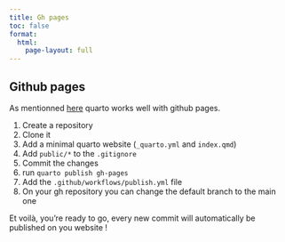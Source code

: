 ```yaml
---
title: Gh pages
toc: false
format:
  html:
    page-layout: full
---
```


## Github pages

As mentionned [here](https://quarto.org/docs/publishing/github-pages.html) quarto works well with github pages.


1. Create a repository
2. Clone it 
3. Add a minimal quarto website (`_quarto.yml` and `index.qmd`)
4. Add `public/*` to the `.gitignore`
5. Commit the changes
6. run `quarto publish gh-pages`
7. Add the `.github/workflows/publish.yml` file
8. On your gh repository you can change the default branch to the main one 

Et voilà, you're ready to go, every new commit will automatically be published on you website !